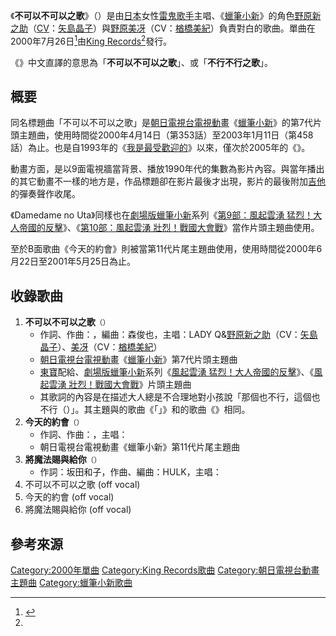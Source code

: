 {{多個問題|
{{暫定名稱}}
{{expand|time=2017-01-24T14:29:54+00:00}}
}}
{{Infobox Single 
| Name            = 不可以不可以之歌<br /><small>（{{lang|ja|ダメダメのうた}}）</small>
| Artist          = {{link-ja|LADY Q|LADY Q}}&[[野原新之助|新之助]]（聲優：[[矢島晶子|矢島晶子]]）、[[蠟筆小新角色列表#野原美冴|美冴]]（聲優：[[楢橋美紀|楢橋美紀]]）
| Album           = 
| A-side          =
| B-side          = 今天的約會<br />將魔法賜與給你
| Released        = [[2000年|2000年]][[7月26日|7月26日]]
| Format          = [[單曲|12cm單曲]]
| Recorded        =
| Genre           = [[日本流行音樂|J-POP]]、[[動畫歌曲|動畫歌曲]]、[[角色歌曲|角色歌曲]]
| Length          = 
| Label           = [[國王唱片|King Records]]
| Writer          = {{link-ja|LADY Q|LADY Q}}
| Producer        =
| Certification   =
| Chart position  = 
| Last single     = -
| This single     = '''不可以不可以之歌'''<br/>（2000年）
| Next single     = -
| Misc = 
}}
《'''不可以不可以之歌'''》（{{lang-ja|ダメダメのうた}}）是由[[日本|日本]]女性[[雷鬼音樂|雷鬼]][[歌手|歌手]]{{link-ja|LADY Q|LADY Q}}主唱、《[[蠟筆小新|蠟筆小新]]》的角色[[野原新之助|野原新之助]]（[[配音員|CV]]：[[矢島晶子|矢島晶子]]）與[[蠟筆小新角色列表#野原美冴|野原美冴]]（CV：[[楢橋美紀|楢橋美紀]]）負責對白的歌曲。單曲在2000年7月26日<ref name="amazon">{{cite web|url=https://www.amazon.co.jp/%E3%83%80%E3%83%A1%E3%83%80%E3%83%A1%E3%81%AE%E3%81%86%E3%81%9F-LADY-Q-%E3%81%97%E3%82%93%E3%81%AE%E3%81%99%E3%81%91%E3%80%81%E3%81%BF%E3%81%95%E3%81%88/dp/B00005F64T|script-title=ja:ダメダメのうた - LADY Q & しんのすけ、みさえ - かまぼこ, ぐらむ, LADY Q, けーちゃん, 坂田和子, 森俊也, HULK, アニメ·音楽|work=[[亞馬遜公司|amazon.co.jp]]|accessdate=2018-12-03|language=ja|archive-date=2021-02-21|archive-url=https://web.archive.org/web/20210221181934/https://www.amazon.co.jp/%E3%83%80%E3%83%A1%E3%83%80%E3%83%A1%E3%81%AE%E3%81%86%E3%81%9F-LADY-Q-%E3%81%97%E3%82%93%E3%81%AE%E3%81%99%E3%81%91%E3%80%81%E3%81%BF%E3%81%95%E3%81%88/dp/B00005F64T}}</ref>由[[國王唱片|King Records]]<ref name="amazon" />發行。

《{{lang|ja|ダメダメのうた}}》中文直譯的意思為「'''不可以不可以之歌'''」、或「'''不行不行之歌'''」。

== 概要 ==
同名標題曲「不可以不可以之歌」是[[朝日電視台|朝日電視台]][[電視動畫|電視動畫]]《[[蠟筆小新|蠟筆小新]]》的第7代片頭主題曲，使用時間從2000年4月14日（第353話）至2003年1月11日（第458話）為止。也是自1993年的《[[我是最受歡迎的|我是最受歡迎的]]》以來，僅次於2005年的《{{link-ja|轉啊轉啊DE-O！|ユルユルでDE-O!}}》。

動畫方面，是以9面電視牆當背景、播放1990年代的集數為影片內容。與當年播出的其它動畫不一樣的地方是，作品標題卻在影片最後才出現，影片的最後附加[[吉他|吉他]]的彈奏聲作收尾。

《Damedame no Uta》同樣也在[[蠟筆小新#動畫電影|劇場版蠟筆小新]]系列《[[蠟筆小新：風起雲湧_猛烈！大人帝國的反擊|第9部：風起雲湧 猛烈！大人帝國的反擊]]》、《[[蠟筆小新：風起雲湧_壯烈！戰國大會戰|第10部：風起雲湧 壯烈！戰國大會戰]]》當作片頭主題曲使用。

至於B面歌曲《今天的約會》則被當第11代片尾主題曲使用，使用時間從2000年6月22日至2001年5月25日為止。

== 收錄歌曲 ==
# '''不可以不可以之歌'''<small>（'''{{lang|ja|ダメダメのうた}}'''）</small>
#* 作詞、作曲：{{link-ja|LADY Q|LADY Q}}，編曲：森俊也，主唱：LADY Q&[[野原新之助|野原新之助]]（CV：[[矢島晶子|矢島晶子]]）、[[蠟筆小新角色列表#野原美冴|美冴]]（CV：[[楢橋美紀|楢橋美紀]]）
#* [[朝日電視台|朝日電視台]][[電視動畫|電視動畫]]《[[蠟筆小新|蠟筆小新]]》第7代片頭主題曲
#* [[東寶|東寶]]配給、[[蠟筆小新#動畫電影|劇場版蠟筆小新]]系列《[[蠟筆小新：風起雲湧_猛烈！大人帝國的反擊|風起雲湧 猛烈！大人帝國的反擊]]》、《[[蠟筆小新：風起雲湧_壯烈！戰國大會戰|風起雲湧 壯烈！戰國大會戰]]》片頭主題曲
#* 其歌詞的內容是在描述大人總是不合理地對小孩說「那個也不行，這個也不行（{{lang|ja|あれもダメ、これもダメ}}）」。其主題與{{link-ja|皆川治|皆川おさむ}}的歌曲《「{{lang|ja|いけません}}」{{lang|ja|のおばけ}}》和{{link-ja|內田裕也|内田裕也}}的歌曲《{{lang|ja|マンジョキロックンロール}}》相同。
# '''今天的約會'''<small>（'''{{lang|ja|今日はデート}}'''）</small>
#* 作詞、作曲：{{lang|ja|けーちゃん}}，主唱：{{lang|ja|かまぼこ}}
#* 朝日電視台電視動畫《蠟筆小新》第11代片尾主題曲
# '''將魔法賜與給你'''<small>（'''{{lang|ja|魔法をかけてあげる}}'''）</small>
#* 作詞：坂田和子，作曲、編曲：HULK，主唱：{{lang|ja|ぐらむ}}
# 不可以不可以之歌 (off vocal)
# 今天的約會 (off vocal)
# 將魔法賜與給你 (off vocal)

== 參考來源 ==
{{reflist}}

{{蠟筆小新}}
{{DEFAULTSORT:Damedame no Uta}}
[[Category:2000年單曲|Category:2000年單曲]]
[[Category:King_Records歌曲|Category:King Records歌曲]]
[[Category:朝日電視台動畫主題曲|Category:朝日電視台動畫主題曲]]
[[Category:蠟筆小新歌曲|Category:蠟筆小新歌曲]]